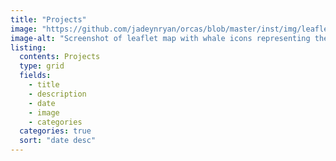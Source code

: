 ```yaml
---
title: "Projects"
image: "https://github.com/jadeynryan/orcas/blob/master/inst/img/leaflet_screenshot.png?raw=true"
image-alt: "Screenshot of leaflet map with whale icons representing the start and end of the encounters."
listing:
  contents: Projects
  type: grid
  fields: 
    - title
    - description
    - date
    - image
    - categories
  categories: true
  sort: "date desc"
---
```

